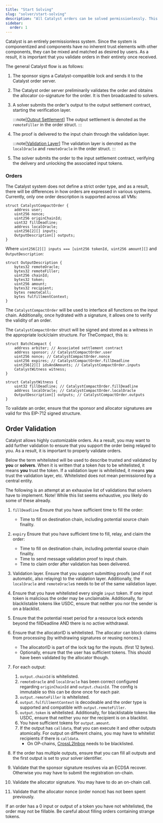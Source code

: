 ```yaml
---
title: "Start Solving"
slug: "solver/start-solving"
description: "All Catalyst orders can be solved permissionlessly. This page introduces you to how to start solving for Catalyst."
sidebar:
  order: 1
---
```


Catalyst is an entirely permissionless system. Since the system is componentized and components have no inherent trust elements with other components, they can be mixed and matched as desired by users. As a result, it is important that you validate orders in their entirety once received.

The general Catalyst flow is as follows:


<Steps>

1. The sponsor signs a Catalyst-compatible lock and sends it to the Catalyst order server.

2. The Catalyst order server preliminarily validates the order and obtains the allocator co-signature for the order. It is then broadcasted to solvers.

3. A solver submits the order's output to the output settlement contract, starting the verification layer.

    :::note[[Output Settlement](/architecture/output)]
    The output settlement is denoted as the `remoteFiller` in the order struct.
    :::

4. The proof is delivered to the input chain through the validation layer.

    :::note[[Validation Layer](/architecture/validation)]
    The validation layer is denoted as the `localOracle` and `remoteOracle` in the order struct.
    :::

5. The solver submits the order to the input settlement contract, verifying the delivery and unlocking the associated input tokens.

</Steps>

### Orders
The Catalyst system does not define a strict order type, and as a result, there will be differences in how orders are expressed in various systems. Currently, only one order description is supported across all VMs:

```solidity
struct CatalystCompactOrder {
    address user;
    uint256 nonce;
    uint256 originChainId;
    uint32 fillDeadline;
    address localOracle;
    uint256[2][] inputs;
    OutputDescription[] outputs;
}
```

Where `uint256[2][] inputs === [uint256 tokenId, uint256 amount][]` and `OutputDescription`:

```solidity
struct OutputDescription {
    bytes32 remoteOracle;
    bytes32 remoteFiller;
    uint256 chainId;
    bytes32 token;
    uint256 amount;
    bytes32 recipient;
    bytes remoteCall;
    bytes fulfillmentContext;
}
```

The `CatalystCompactOrder` will be used to interface all functions on the input chain. Additionally, once hydrated with a signature, it allows one to verify the validity of an order.

The `CatalystCompactOrder` struct will be signed and stored as a witness in the appropriate lock/claim structure. For TheCompact, this is:

```solidity
struct BatchCompact {
    address arbiter; // Associated settlement contract
    address sponsor; // CatalystCompactOrder.user
    uint256 nonce; // CatalystCompactOrder.nonce
    uint256 expires; // CatalystCompactOrder.fillDeadline
    uint256[2][] idsAndAmounts; // CatalystCompactOrder.inputs
    CatalystWitness witness;
}

struct CatalystWitness {
    uint32 fillDeadline; // CatalystCompactOrder.fillDeadline
    address localOracle; // CatalystCompactOrder.localOracle
    OutputDescription[] outputs; // CatalystCompactOrder.outputs
}
```

To validate an order, ensure that the sponsor and allocator signatures are valid for this EIP-712 signed structure.


## Order Validation

Catalyst allows highly customizable orders. As a result, you may want to add further validation to ensure that you support the order being relayed to you. As a result, it is important to properly validate orders. 

Below the term whitelisted will be used to describe trusted and validated by **you** or **solvers**. When it is written that a token _has_ to be whitelisted, it means **you** trust the token. If a validation layer is whitelisted, it means **you** trust the validation layer, etc.
Whitelisted does not mean permissioned by a central entity.

The following is an attempt at an exhausive list of validations that solvers have to implement. Note! While this list seems exhaustive, you likely do some of these already.

1. `fillDeadline` Ensure that you have sufficient time to fill the order:
    - Time to fill on destination chain, including potential source chain finality.
2. `expiry` Ensure that you have sufficient time to fill, relay, and claim the order:
    - Time to fill on destination chain, including potential source chain finality.
    - Time to send message validation proof to input chain.
    - Time to claim order after validation has been delivered.  
3. Validation layer. Ensure that you support submitting proofs (and if not automatic, also relaying) to the validation layer. Additionally, the `localOracle` and `remoteOracle`s needs to be of the same validation layer.
4. Ensure that you have whitelisted every single `input` token. If one input token is malicious the order may be unclaimable. Additionally, for blacklistable tokens like USDC, ensure that neither you nor the sender is on a blacklist.
5. Ensure that the potential reset period for a resource lock extends beyond the fillDeadline AND there is no active withdrawal.
6. Ensure that the allocatorID is whitelisted. The allocator can block claims from processing (by withdrawing signatures or reusing nonces.)
    - The allocatorID is part of the lock tag for the inputs. (first 12 bytes).
    - Optionally, ensure that the user has sufficient tokens. This should have been validated by the allocator though.
7. For each output:
    1. `output.chainId` is whitelisted.
    2. `remoteOracle` and `localOracle` has been correct configured regarding `originChainId` and `output.chainId`. The config is immutable so this can be done once for each pair.
    3. `output.remoteFiller` is whitelisted.
    4. `output.fulfillmentContext` is decodeable and the order type is supported and compatible with `output.remoteFiller`.
    5. `output.token` is whitelisted. Additionally, for blacklistable tokens like USDC, ensure that neither you nor the recipient is on a blacklist.
    6. You have sufficient tokens for `output.amount`.
    7. If the output has `calldata`, that you can execute it and other outputs atomically. For output on different chains, you may have to whitelist recipients if there is `calldata`.
        - On OP-chains, [CrossL2Inbox](https://specs.optimism.io/interop/predeploys.html#validatemessage) needs to be blacklisted.

8. If the order has multiple outputs, ensure that you can fill all outputs and the first output is set to your solver identifier.
9. Validate that the sponsor signature resolves via an ECDSA recover. Otherwise you may have to submit the registration on-chain.
10. Validate the allocator signature. You may have to do an on-chain call.
11. Validate that the allocator nonce (order nonce) has not been spent previously.


If an order has a 0 input or output of a token you have not whitelisted, the order may not be fillable. Be careful about filling orders containing strange tokens.